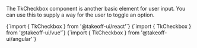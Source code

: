 
The TkCheckbox component is another basic element for user input. You can use this to supply a way for the user to toggle an option. 

<Tabs>
  <TabItem value="react" label="React" default>
    <CodeBlock
      language="jsx"
      showLineNumbers>
      {`import { TkCheckbox } from '@takeoff-ui/react'`}
    </CodeBlock>
  </TabItem>
  <TabItem value="vue" label="Vue">
    <CodeBlock
      language="jsx"
      showLineNumbers>
      {`import { TkCheckbox } from '@takeoff-ui/vue'`}
    </CodeBlock>
  </TabItem>
  <TabItem value="angular" label="Angular">
    <CodeBlock
      language="jsx"
      showLineNumbers>
      {`import { TkCheckbox } from '@takeoff-ui/angular'`}
    </CodeBlock>
  </TabItem>
</Tabs>